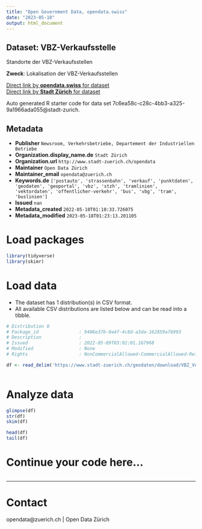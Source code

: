 ```yaml
---
title: "Open Government Data, opendata.swiss"
date: "2023-05-18"
output: html_document
---
```


## Dataset: VBZ-Verkaufsstelle

Standorte der VBZ-Verkaufsstellen

**Zweck**: Lokalisation der VBZ-Verkaufsstellen

[Direct link by **opendata.swiss** for dataset](https://opendata.swiss/de/dataset/vbz-verkaufsstelle)<br>
[Direct link by **Stadt Zürich** for dataset](https://data.stadt-zuerich.ch/dataset/geo_vbz_verkaufsstelle)

Auto generated R starter code for data set 7c6ea58c-c28c-4bb3-a325-9a1966ada055@stadt-zurich.

## Metadata

- **Publisher** `Newsroom, Verkehrsbetriebe, Departement der Industriellen Betriebe`
- **Organization.display_name.de** `Stadt Zürich`
- **Organization.url** `http://www.stadt-zuerich.ch/opendata`
- **Maintainer** `Open Data Zürich`
- **Maintainer_email** `opendata@zuerich.ch`
- **Keywords.de** `['postauto', 'strassenbahn', 'verkauf', 'punktdaten', 'geodaten', 'geoportal', 'vbz', 'stzh', 'tramlinien', 'vektordaten', 'offentlicher-verkehr', 'bus', 'vbg', 'tram', 'buslinien']`
- **Issued** `nan`
- **Metadata_created** `2022-05-10T01:10:33.726075`
- **Metadata_modified** `2023-05-18T01:23:13.201105`


# Load packages

```r

library(tidyverse)
library(skimr)

```

# Load data

-   The dataset has 1 distribution(s) in CSV format.
-   All available CSV distributions are listed below and can be read into a tibble.

```r

# Distribution 0
# Package_id               : 9406e37b-0a4f-4c8d-a3da-162859a76993
# Description              : 
# Issued                   : 2022-05-09T03:02:01.167968
# Modified                 : None
# Rights                   : NonCommercialAllowed-CommercialAllowed-ReferenceNotRequired

df <- read_delim('https://www.stadt-zuerich.ch/geodaten/download/VBZ_Verkaufsstelle?format=10008')



```

# Analyze data

```r

glimpse(df)
str(df)
skim(df)

head(df)
tail(df)

```

# Continue your code here...

```r

```

------------------------------------------------------------------------

# Contact

opendata@zuerich.ch | Open Data Zürich

